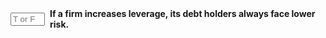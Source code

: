::: {.question-block}

<form onsubmit="event.preventDefault(); checkAnswerBox('module7_tf_q85','F')" style="display: flex; align-items: center; gap: 8px;">
  <input type="text" id="module7_tf_q85" name="module7_tf_q85" maxlength="1" placeholder="T or F" style="width: 55px;" data-correct-answer="F" /> 
  <label for="module7_tf_q85"><strong>If a firm increases leverage, its debt holders always face lower risk.</strong></label>
</form>

<div id="feedback-module7_tf_q85" class="feedback" data-status="" style="display:none;">
This is FALSE. More leverage can increase default risk and debt beta.
</div>

:::